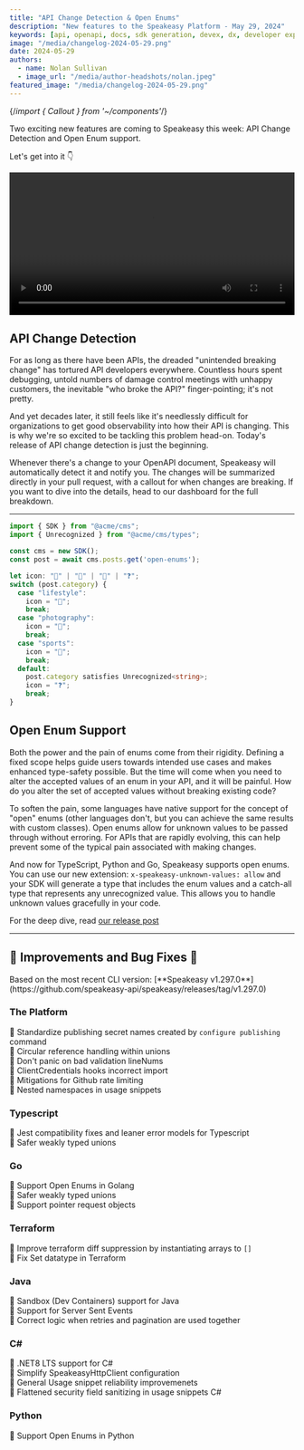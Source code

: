```yaml
---
title: "API Change Detection & Open Enums"
description: "New features to the Speakeasy Platform - May 29, 2024"
keywords: [api, openapi, docs, sdk generation, devex, dx, developer experience]
image: "/media/changelog-2024-05-29.png"
date: 2024-05-29
authors:
  - name: Nolan Sullivan
  - image_url: "/media/author-headshots/nolan.jpeg"
featured_image: "/media/changelog-2024-05-29.png"
---
```


{/*import { Callout } from '~/components'*/}

Two exciting new features are coming to Speakeasy this week: API Change Detection and Open Enum support.

Let's get into it 👇

<div className='mt-10'>
  <video controls={false} loop={true} autoPlay={true} width="100%" >
    <source src={change_detection_video} type="video/mp4" />
  </video>
</div>

## API Change Detection

For as long as there have been APIs, the dreaded "unintended breaking change" has tortured API developers everywhere. Countless hours spent debugging, untold numbers of damage control meetings with unhappy customers, the inevitable "who broke the API?" finger-pointing; it's not pretty.

And yet decades later, it still feels like it's needlessly difficult for organizations to get good observability into how their API is changing. This is why we're so excited to be tackling this problem head-on. Today's release of API change detection is just the beginning.

Whenever there's a change to your OpenAPI document, Speakeasy will automatically detect it and notify you. The changes will be summarized directly in your pull request, with a callout for when changes are breaking. If you want to dive into the details, head to our dashboard for the full breakdown.

---

```typescript
import { SDK } from "@acme/cms";
import { Unrecognized } from "@acme/cms/types";

const cms = new SDK();
const post = await cms.posts.get('open-enums');

let icon: "📸" | "🎨" | "🏈" | "❓";
switch (post.category) {
  case "lifestyle":
    icon = "🎨";
    break;
  case "photography":
    icon = "📸";
    break;
  case "sports":
    icon = "🏈";
    break;
  default:
    post.category satisfies Unrecognized<string>;
    icon = "❓";
    break;
}
```

## Open Enum Support

Both the power and the pain of enums come from their rigidity. Defining a fixed scope helps guide users towards intended use cases and makes enhanced type-safety possible. But the time will come when you need to alter the accepted values of an enum in your API, and it will be painful. How do you alter the set of accepted values without breaking existing code? 

To soften the pain, some languages have native support for the concept of "open" enums (other languages don't, but you can achieve the same results with custom classes). Open enums allow for unknown values to be passed through without erroring. For APIs that are rapidly evolving, this can help prevent some of the typical pain associated with making changes.

And now for TypeScript, Python and Go, Speakeasy supports open enums. You can use our new extension: `x-speakeasy-unknown-values: allow` and your SDK will generate a type that includes the enum values and a catch-all type that represents any unrecognized value. This allows you to handle unknown values gracefully in your code.

For the deep dive, read [our release post](/post/open-enums)

---

## 🚢 Improvements and Bug Fixes 🐛

<div className="Callout" data-title="NOTE" data-variant="info">
Based on the most recent CLI version: [**Speakeasy v1.297.0**](https://github.com/speakeasy-api/speakeasy/releases/tag/v1.297.0)
</div>

### The Platform

🚢 Standardize publishing secret names created by `configure publishing` command\
🐛 Circular reference handling within unions\
🐛 Don't panic on bad validation lineNums\
🐛 ClientCredentials hooks incorrect import\
🐛 Mitigations for Github rate limiting\
🐛 Nested namespaces in usage snippets

### Typescript
🐛 Jest compatibility fixes and leaner error models for Typescript\
🚢 Safer weakly typed unions

### Go
🚢 Support Open Enums in Golang\
🚢 Safer weakly typed unions\
🚢 Support pointer request objects

### Terraform

🚢 Improve terraform diff suppression by instantiating arrays to `[]`\
🐛 Fix Set datatype in Terraform

### Java

🚢 Sandbox (Dev Containers) support for Java\
🚢 Support for Server Sent Events\
🐛 Correct logic when retries and pagination are used together
 
### C#

🚢 .NET8 LTS support for C#\
🚢 Simplify SpeakeasyHttpClient configuration\
🐛 General Usage snippet reliability improvemenets\
🐛 Flattened security field sanitizing in usage snippets C#

### Python

🚢 Support Open Enums in Python
